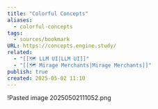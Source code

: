 ```yaml
---
title: "Colorful Concepts"
aliases:
  - colorful-concepts
tags:
  - sources/bookmark
URL: https://concepts.engine.study/
related:
  - "[[🗺️ LLM UI|LLM UI]]"
  - "[[🗺️ Mirage Merchants|Mirage Merchants]]"
publish: true
created: 2025-05-02 11:10
---
```




!<Link href="/c/pasted-image-20250502111052png" className="text-[var(--color-primary)] hover:underline hover:text-[var(--color-secondary)] transition-colors font-medium">Pasted image 20250502111052.png</Link>